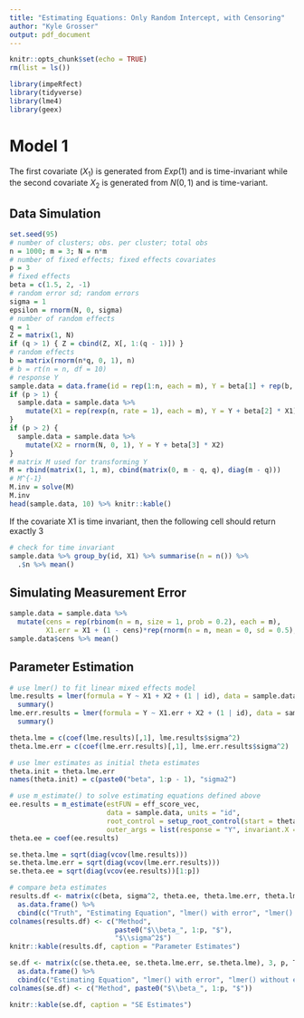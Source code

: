 ```yaml
---
title: "Estimating Equations: Only Random Intercept, with Censoring"
author: "Kyle Grosser"
output: pdf_document
---
```


```r
knitr::opts_chunk$set(echo = TRUE)
rm(list = ls())

library(impeRfect)
library(tidyverse)
library(lme4)
library(geex)
```

# Model 1

\begin{align*}
Y_{ij} &= \beta_0 + X_{ij}\beta + b_i + \epsilon_{ij} \\
\beta_0 &= 1.5 \\
\beta &= (2, -1) \\
b_i &\sim \textrm{N}(0,1) \\
\epsilon_{ij} &\sim \textrm{N}(0,\sigma^2)
\end{align*}

The first covariate ($X_1$) is generated from $Exp(1)$ and is time-invariant while the second covariate $X_2$ is generated from $N(0, 1)$ and is time-variant.

## Data Simulation

```r
set.seed(95)
# number of clusters; obs. per cluster; total obs
n = 1000; m = 3; N = n*m
# number of fixed effects; fixed effects covariates
p = 3
# fixed effects
beta = c(1.5, 2, -1)
# random error sd; random errors
sigma = 1
epsilon = rnorm(N, 0, sigma)
# number of random effects
q = 1
Z = matrix(1, N)
if (q > 1) { Z = cbind(Z, X[, 1:(q - 1)]) }
# random effects
b = matrix(rnorm(n*q, 0, 1), n)
# b = rt(n = n, df = 10)
# response Y
sample.data = data.frame(id = rep(1:n, each = m), Y = beta[1] + rep(b, each = m) + epsilon)
if (p > 1) {
  sample.data = sample.data %>%
    mutate(X1 = rep(rexp(n, rate = 1), each = m), Y = Y + beta[2] * X1)
}
if (p > 2) {
  sample.data = sample.data %>% 
    mutate(X2 = rnorm(N, 0, 1), Y = Y + beta[3] * X2)
}
# matrix M used for transforming Y 
M = rbind(matrix(1, 1, m), cbind(matrix(0, m - q, q), diag(m - q)))
# M^{-1}
M.inv = solve(M)
M.inv
head(sample.data, 10) %>% knitr::kable()
```

If the covariate X1 is time invariant, then the following cell should return exactly 3

```r
# check for time invariant
sample.data %>% group_by(id, X1) %>% summarise(n = n()) %>%
  .$n %>% mean()
```

## Simulating Measurement Error

```r
sample.data = sample.data %>%
  mutate(cens = rep(rbinom(n = n, size = 1, prob = 0.2), each = m),
         X1.err = X1 + (1 - cens)*rep(rnorm(n = n, mean = 0, sd = 0.5), each = m))
sample.data$cens %>% mean()
```

## Parameter Estimation

```r
# use lmer() to fit linear mixed effects model
lme.results = lmer(formula = Y ~ X1 + X2 + (1 | id), data = sample.data) %>%
  summary()
lme.err.results = lmer(formula = Y ~ X1.err + X2 + (1 | id), data = sample.data) %>%
  summary()

theta.lme = c(coef(lme.results)[,1], lme.results$sigma^2)
theta.lme.err = c(coef(lme.err.results)[,1], lme.err.results$sigma^2)

# use lmer estimates as initial theta estimates
theta.init = theta.lme.err
names(theta.init) = c(paste0("beta", 1:p - 1), "sigma2")

# use m_estimate() to solve estimating equations defined above
ee.results = m_estimate(estFUN = eff_score_vec, 
                        data = sample.data, units = "id",
                        root_control = setup_root_control(start = theta.init),
                        outer_args = list(response = "Y", invariant.X = "X1.err", variant.X = "X2", cens = "cens"))
theta.ee = coef(ee.results)

se.theta.lme = sqrt(diag(vcov(lme.results)))
se.theta.lme.err = sqrt(diag(vcov(lme.err.results)))
se.theta.ee = sqrt(diag(vcov(ee.results))[1:p])
```

```r
# compare beta estimates
results.df <- matrix(c(beta, sigma^2, theta.ee, theta.lme.err, theta.lme), 4, p + 1, T) %>%
  as.data.frame() %>%
  cbind(c("Truth", "Estimating Equation", "lmer() with error", "lmer() without error"), .)
colnames(results.df) <- c("Method", 
                          paste0("$\\beta_", 1:p, "$"),
                          "$\\sigma^2$")
knitr::kable(results.df, caption = "Parameter Estimates")

se.df <- matrix(c(se.theta.ee, se.theta.lme.err, se.theta.lme), 3, p, T) %>%
  as.data.frame() %>%
  cbind(c("Estimating Equation", "lmer() with error", "lmer() without error"), .)
colnames(se.df) <- c("Method", paste0("$\\beta_", 1:p, "$"))

knitr::kable(se.df, caption = "SE Estimates")
```